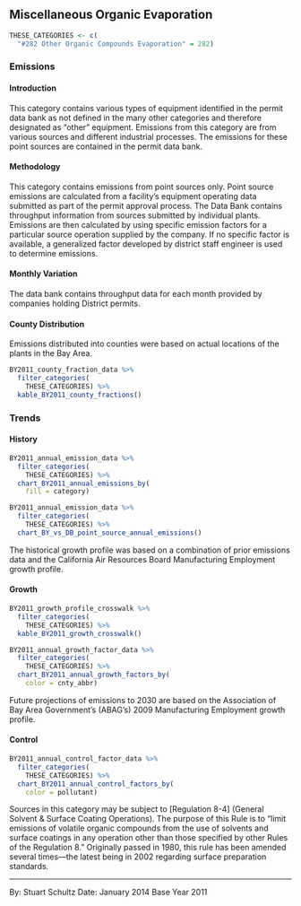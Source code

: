 ## Miscellaneous Organic Evaporation

```r
THESE_CATEGORIES <- c(
  "#282 Other Organic Compounds Evaporation" = 282)
```

### Emissions

#### Introduction {-}

This category contains various types of equipment identified in the permit data bank as not defined in the many other categories and therefore designated as "other" equipment. Emissions from this category are from various sources and different industrial processes. The emissions for these point sources are contained in the permit data bank.

#### Methodology {-}

This category contains emissions from point sources only. Point source emissions are calculated from a facility’s equipment operating data submitted as part of the permit approval process. The Data Bank contains throughput information from sources submitted by individual plants. Emissions are then calculated by using specific emission factors for a particular source operation supplied by the company. If no specific factor is available, a generalized factor developed by district staff engineer is used to determine emissions.

#### Monthly Variation {-}

The data bank contains throughput data for each month provided by companies holding District permits.

#### County Distribution {-}

Emissions distributed into counties were based on actual locations of the plants in the Bay Area.

```r
BY2011_county_fraction_data %>%
  filter_categories(
    THESE_CATEGORIES) %>%
  kable_BY2011_county_fractions()
```

### Trends

#### History {-}

```r
BY2011_annual_emission_data %>%
  filter_categories(
    THESE_CATEGORIES) %>%
  chart_BY2011_annual_emissions_by(
    fill = category)
```

```r
BY2011_annual_emission_data %>%
  filter_categories(
    THESE_CATEGORIES) %>%
  chart_BY_vs_DB_point_source_annual_emissions()
```

The historical growth profile was based on a combination of prior emissions data and the California Air Resources Board Manufacturing Employment growth profile.

#### Growth {-}

```r
BY2011_growth_profile_crosswalk %>%
  filter_categories(
    THESE_CATEGORIES) %>%
  kable_BY2011_growth_crosswalk()
```

```r
BY2011_annual_growth_factor_data %>%
  filter_categories(
    THESE_CATEGORIES) %>%
  chart_BY2011_annual_growth_factors_by(
    color = cnty_abbr)
```

Future projections of emissions to 2030 are based on the Association of Bay Area Government’s (ABAG’s) 2009 Manufacturing Employment growth profile.

#### Control {-}

```r
BY2011_annual_control_factor_data %>%
  filter_categories(
    THESE_CATEGORIES) %>%
  chart_BY2011_annual_control_factors_by(
    color = pollutant)
```

Sources in this category may be subject to [Regulation 8-4] (General Solvent & Surface Coating Operations). The purpose of this Rule is to “limit emissions of volatile organic compounds from the use of solvents and surface coatings in any operation other than those specified by other Rules of the Regulation 8.” Originally passed in 1980, this rule has been amended several times—the latest being in 2002 regarding surface preparation standards.

***

By: Stuart Schultz 
Date: January 2014 
Base Year 2011
